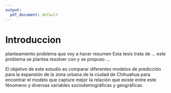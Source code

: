 ```yaml
---
output:
  pdf_document: default
---
```

# Introduccion

planteamiento problema que voy a hacer
resumen
Esta tesis trata de ...
este problema se plantea resolver con y se propuso ...

El objetivo de este estudio es comparar diferentes modelos de predicción para la expansión de la zona urbana de la ciudad de Chihuahua para encontrar el modelo que capture mejor la relación que existe entre este fénomeno y diversas variables sociodemográficas y geográficas.